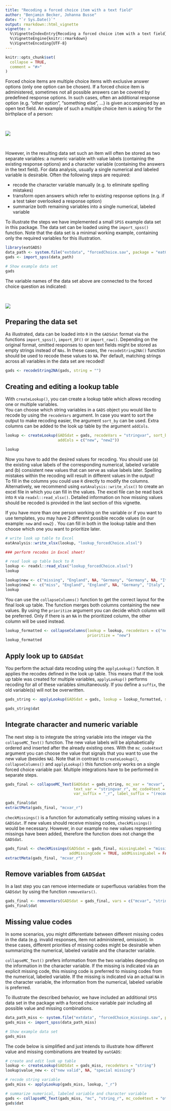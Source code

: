 ```yaml
--- 
title: "Recoding a forced choice item with a text field"
author: "Benjamin Becker, Johanna Busse"
date: "`r Sys.Date()`"
output: rmarkdown::html_vignette
vignette: >
  %\VignetteIndexEntry{Recoding a forced choice item with a text field}
  %\VignetteEngine{knitr::rmarkdown}
  %\VignetteEncoding{UTF-8}
---
```


```r
knitr::opts_chunk$set(
  collapse = TRUE,
  comment = "#>"
)
```

Forced choice items are multiple choice items with exclusive answer options (only one option can be chosen). If a forced choice item is administered, sometimes not all possible answers can be covered by predefined response options. In such cases, often an additional response option (e.g. "other option", "something else", ...) is given accompanied by an open text field. An example of such a multiple choice item is asking for the birthplace of a person:

&nbsp;

![](forcedChoice.PNG)

&nbsp;

However, in the resulting data set such an item will often be stored as two separate variables: a numeric variable with value labels (containing the existing response options) and a character variable (containing the answers in the text field). For data analysis, usually a single numerical and labeled variable is desirable. Often the following steps are required:

* recode the character variable manually (e.g. to eliminate spelling mistakes)
* transform open answers which refer to existing response options (e.g. if a test taker overlooked a response option)
* summarize both remaining variables into a single numerical, labeled variable

To illustrate the steps we have implemented a small `SPSS` example data set in this package. The data set can be loaded using the `import_spss()` function. Note that the data set is a minimal working example, containing only the required variables for this illustration.

```r
library(eatGADS)
data_path <- system.file("extdata", "forcedChoice.sav", package = "eatGADS")
gads <- import_spss(data_path)

# Show example data set
gads
```

The variable names of the data set above are connected to the forced choice question as indicated:

&nbsp;

![](forcedChoice_labeled.PNG)

## Preparing the data set

As illustrated, data can be loaded into `R` in the `GADSdat` format via the functions `import_spss()`, `import_DF()` or `import_raw()`. Depending on the original format, omitted responses to open text fields might be stored as empty strings instead of `NAs`. In these cases, the `recodeString2NA()` function should be used to recode these values to `NA`. Per default, matching strings across all variables in the data set are recoded!

```r
gads <- recodeString2NA(gads, string = "")
```


## Creating and editing a lookup table

With `createLookup()`, you can create a lookup table which allows recoding one or multiple variables.  
You can choose which string variables in a `GADS` object you would like to recode by using the `recodeVars` argument. In case you want to sort the output to make recoding easier, the argument `sort_by` can be used. Extra columns can be added to the look up table by the argument `addCols`.

```r
lookup <- createLookup(GADSdat = gads, recodeVars = "stringvar", sort_by = 'value', 
                       addCols = c("new", "new2"))

lookup
```

Now you have to add the desired values for recoding. You should use (a) the existing value labels of the corresponding numerical, labeled variable and (b) consistent new values that can serve as value labels later. Spelling mistakes within the recoding will result in different values in the output!   
To fill in the columns you could use `R` directly to modify the columns. Alternatively, we recommend using `eatAnalysis::write_xlsx()` to create an excel file in which you can fill in the values. The excel file can be read back into `R` via `readxl::read_xlsx()`. Detailed information on how missing values should be recoded is provided in the last section of this vignette.

If you have more than one person working on the variable or if you want to use templates, you may have 2 different possible recode values (in our example: `new` and `new2`) . You can fill in both in the lookup table and then choose which one you want to prioritize later.

```r
# write look up table to Excel
eatAnalysis::write_xlsx(lookup, "lookup_forcedChoice.xlsxl")

### perform recodes in Excel sheet!

# read look up table back to R
lookup <- readxl::read_xlsx("lookup_forcedChoice.xlsxl")
lookup
```

```r
lookup$new <- c("missing", "England", NA, "Germany", "Germany", NA, "Italy")
lookup$new2 <- c("miss", "England", "England", NA, "Germany", "Italy", "Italy")
lookup
```

You can use the `collapseColumns()` function to get the correct layout for the final look up table. The function merges both columns containing the new values. By using the `prioritize` argument you can decide which column will be preferred. Only if there is an `NA` in the prioritized column, the other column will be used instead.

```r
lookup_formatted <- collapseColumns(lookup = lookup, recodeVars = c("new", "new2"), 
                                    prioritize = "new")
lookup_formatted
```


## Apply look up to `GADSdat`

You perform the actual data recoding using the `applyLookup()` function. It applies the recodes defined in the look up table. This means that if the look up table was created for multiple variables, `applyLookup()` performs recoding for all of these variables simultaneously. If you define a `suffix`, the old variable(s) will not be overwritten.

```r
gads_string <- applyLookup(GADSdat = gads, lookup = lookup_formatted, suffix = "_r")

gads_string$dat
```

## Integrate character and numeric variable

The next step is to integrate the string variable into the integer via the `collapseMC_Text()` function. The new value labels will be alphabetically ordered and inserted after the already existing ones. 
With the `mc_code4text` argument you can choose the value that signals that you want to use the new value (besides `NA`). Note that in contrast to `createLookup()`, `collapseColumns()` and `applyLookup()` this function only works on a single forced choice variable pair. Multiple integrations have to be performed in separate steps.


```r
gads_final <- collapseMC_Text(GADSdat = gads_string, mc_var = "mcvar", 
                              text_var = "stringvar_r", mc_code4text = "other", 
                              var_suffix = "_r", label_suffix = "(recoded)")

gads_final$dat
extractMeta(gads_final, "mcvar_r")
```

`checkMissings()` is a function for automatically setting missing values in a `GADSdat`. If new values should receive missing codes, `checkMissings()` would be necessary. However, in our example no new values representing missings have been added, therefore the function does not change the `GADSdat`. 

```r
gads_final <- checkMissings(GADSdat = gads_final, missingLabel = "missing", 
                            addMissingCode = TRUE, addMissingLabel = FALSE)
extractMeta(gads_final, "mcvar_r")
```


## Remove variables from `GADSdat`

In a last step you can remove intermediate or superfluous variables from the `GADSdat` by using the function `removeVars()`.

```r
gads_final <- removeVars(GADSdat = gads_final, vars = c("mcvar", "stringvar_r"))
gads_final$dat
```


## Missing value codes

In some scenarios, you might differentiate between different missing codes in the data (e.g. invalid responses, item not administered, omission). In these cases, different priorities of missing codes might be desirable when summarizing the numerical, labeled variable and the character variable.

`collapseMC_Text()` prefers information from the two variables depending on the information in the character variable. If the missing is indicated via an explicit missing code, this missing code is preferred to missing codes from the numerical, labeled variable. If the missing is indicated via an actual `NA` in the character variable, the information from the numerical, labeled variable is preferred.

To illustrate the described behavior, we have included an additional `SPSS` data set in the package with a forced choice variable pair including all possible value and missing combinations.


```r
data_path_miss <- system.file("extdata", "forcedChoice_missings.sav", package = "eatGADS")
gads_miss <- import_spss(data_path_miss)

# Show example data set
gads_miss
```

The code below is simplified and just intends to illustrate how different value and missing combinations are treated by `eatGADS`:

```r
# create and edit look up table
lookup <- createLookup(GADSdat = gads_miss, recodeVars = "string")
lookup$value_new <- c("new valid", NA, "special missing")

# recode string variable
gads_miss <- applyLookup(gads_miss, lookup, "_r")

# summarize numerical, labeled variable and character variable
gads <- collapseMC_Text(gads_miss, "mc", "string_r", mc_code4text = "other", "_r", "recoded")
gads$dat
```
